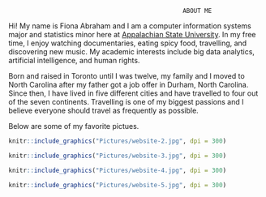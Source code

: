



                                                    ABOUT ME

Hi! My name is Fiona Abraham and I am a computer information systems major and statistics minor here at [Appalachian State University](https://www.appstate.edu/). In my free time, I enjoy watching documentaries, eating spicy food, travelling, and discovering new music. My academic interests include big data analytics, artificial intelligence, and human rights.

Born and raised in Toronto until I was twelve, my family and I moved to North Carolina after my father got a job offer in Durham, North Carolina. Since then, I have lived in five different cities and have travelled to four out of the seven continents. Travelling is one of my biggest passions and I believe everyone should travel as frequently as possible. 

Below are some of my favorite pictues. 


```r
knitr::include_graphics("Pictures/website-2.jpg", dpi = 300)
```

```r
knitr::include_graphics("Pictures/website-3.jpg", dpi = 300)
```

```r
knitr::include_graphics("Pictures/website-4.jpg", dpi = 300)
```

```r
knitr::include_graphics("Pictures/website-5.jpg", dpi = 300)
```
